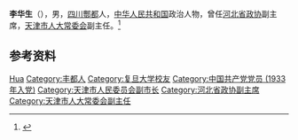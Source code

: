 '''李华生'''（{{bd|1912年|10月|2000年|7月13日|}}），男，[[四川|四川]][[酆都|酆都]]人，[[中华人民共和国|中华人民共和国]]政治人物，曾任[[河北省政协|河北省政协]]副主席，[[天津市人大常委会|天津市人大常委会]]副主任。<ref>{{Cite book|title=中华人民共和国职官志|author=何虎生, 李耀东, 向常福主编|publisher=中国社会出版社|year=2003|isbn=9787800883934|location=北京|pages=}}</ref>

== 参考资料 ==
{{reflist}}

{{中国人物小作品}}

{{Authority control}}
{{DEFAULTSORT:Li李}}
[[Category:李姓|Hua]]
[[Category:丰都人|Category:丰都人]]
[[Category:复旦大学校友|Category:复旦大学校友]]
[[Category:中国共产党党员_(1933年入党)|Category:中国共产党党员 (1933年入党)]]
[[Category:天津市人民委员会副市长|Category:天津市人民委员会副市长]]
[[Category:河北省政协副主席|Category:河北省政协副主席]]
[[Category:天津市人大常委会副主任|Category:天津市人大常委会副主任]]